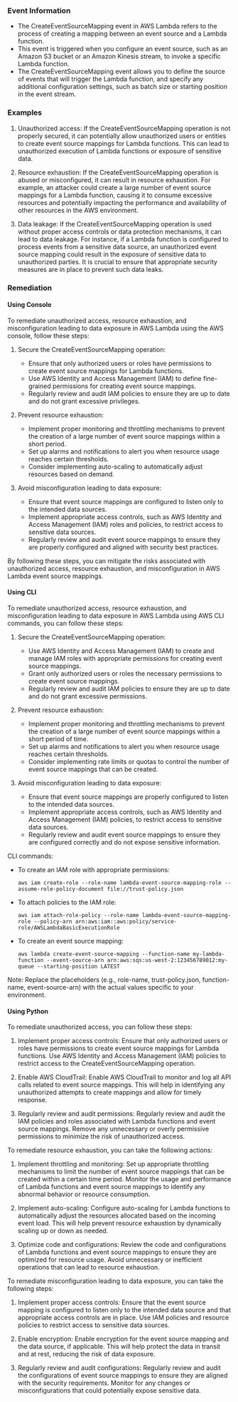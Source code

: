 
### Event Information

- The CreateEventSourceMapping event in AWS Lambda refers to the process of creating a mapping between an event source and a Lambda function.
- This event is triggered when you configure an event source, such as an Amazon S3 bucket or an Amazon Kinesis stream, to invoke a specific Lambda function.
- The CreateEventSourceMapping event allows you to define the source of events that will trigger the Lambda function, and specify any additional configuration settings, such as batch size or starting position in the event stream.


### Examples

1. Unauthorized access: If the CreateEventSourceMapping operation is not properly secured, it can potentially allow unauthorized users or entities to create event source mappings for Lambda functions. This can lead to unauthorized execution of Lambda functions or exposure of sensitive data.

2. Resource exhaustion: If the CreateEventSourceMapping operation is abused or misconfigured, it can result in resource exhaustion. For example, an attacker could create a large number of event source mappings for a Lambda function, causing it to consume excessive resources and potentially impacting the performance and availability of other resources in the AWS environment.

3. Data leakage: If the CreateEventSourceMapping operation is used without proper access controls or data protection mechanisms, it can lead to data leakage. For instance, if a Lambda function is configured to process events from a sensitive data source, an unauthorized event source mapping could result in the exposure of sensitive data to unauthorized parties. It is crucial to ensure that appropriate security measures are in place to prevent such data leaks.

### Remediation

#### Using Console

To remediate unauthorized access, resource exhaustion, and misconfiguration leading to data exposure in AWS Lambda using the AWS console, follow these steps:

1. Secure the CreateEventSourceMapping operation:
   - Ensure that only authorized users or roles have permissions to create event source mappings for Lambda functions.
   - Use AWS Identity and Access Management (IAM) to define fine-grained permissions for creating event source mappings.
   - Regularly review and audit IAM policies to ensure they are up to date and do not grant excessive privileges.

2. Prevent resource exhaustion:
   - Implement proper monitoring and throttling mechanisms to prevent the creation of a large number of event source mappings within a short period.
   - Set up alarms and notifications to alert you when resource usage reaches certain thresholds.
   - Consider implementing auto-scaling to automatically adjust resources based on demand.

3. Avoid misconfiguration leading to data exposure:
   - Ensure that event source mappings are configured to listen only to the intended data sources.
   - Implement appropriate access controls, such as AWS Identity and Access Management (IAM) roles and policies, to restrict access to sensitive data sources.
   - Regularly review and audit event source mappings to ensure they are properly configured and aligned with security best practices.

By following these steps, you can mitigate the risks associated with unauthorized access, resource exhaustion, and misconfiguration in AWS Lambda event source mappings.

#### Using CLI

To remediate unauthorized access, resource exhaustion, and misconfiguration leading to data exposure in AWS Lambda using AWS CLI commands, you can follow these steps:

1. Secure the CreateEventSourceMapping operation:
   - Use AWS Identity and Access Management (IAM) to create and manage IAM roles with appropriate permissions for creating event source mappings.
   - Grant only authorized users or roles the necessary permissions to create event source mappings.
   - Regularly review and audit IAM policies to ensure they are up to date and do not grant excessive permissions.

2. Prevent resource exhaustion:
   - Implement proper monitoring and throttling mechanisms to prevent the creation of a large number of event source mappings within a short period of time.
   - Set up alarms and notifications to alert you when resource usage reaches certain thresholds.
   - Consider implementing rate limits or quotas to control the number of event source mappings that can be created.

3. Avoid misconfiguration leading to data exposure:
   - Ensure that event source mappings are properly configured to listen to the intended data sources.
   - Implement appropriate access controls, such as AWS Identity and Access Management (IAM) policies, to restrict access to sensitive data sources.
   - Regularly review and audit event source mappings to ensure they are configured correctly and do not expose sensitive information.

CLI commands:
- To create an IAM role with appropriate permissions:
  ```
  aws iam create-role --role-name lambda-event-source-mapping-role --assume-role-policy-document file://trust-policy.json
  ```

- To attach policies to the IAM role:
  ```
  aws iam attach-role-policy --role-name lambda-event-source-mapping-role --policy-arn arn:aws:iam::aws:policy/service-role/AWSLambdaBasicExecutionRole
  ```

- To create an event source mapping:
  ```
  aws lambda create-event-source-mapping --function-name my-lambda-function --event-source-arn arn:aws:sqs:us-west-2:123456789012:my-queue --starting-position LATEST
  ```

Note: Replace the placeholders (e.g., role-name, trust-policy.json, function-name, event-source-arn) with the actual values specific to your environment.

#### Using Python

To remediate unauthorized access, you can follow these steps:

1. Implement proper access controls: Ensure that only authorized users or roles have permissions to create event source mappings for Lambda functions. Use AWS Identity and Access Management (IAM) policies to restrict access to the CreateEventSourceMapping operation.

2. Enable AWS CloudTrail: Enable AWS CloudTrail to monitor and log all API calls related to event source mappings. This will help in identifying any unauthorized attempts to create mappings and allow for timely response.

3. Regularly review and audit permissions: Regularly review and audit the IAM policies and roles associated with Lambda functions and event source mappings. Remove any unnecessary or overly permissive permissions to minimize the risk of unauthorized access.

To remediate resource exhaustion, you can take the following actions:

1. Implement throttling and monitoring: Set up appropriate throttling mechanisms to limit the number of event source mappings that can be created within a certain time period. Monitor the usage and performance of Lambda functions and event source mappings to identify any abnormal behavior or resource consumption.

2. Implement auto-scaling: Configure auto-scaling for Lambda functions to automatically adjust the resources allocated based on the incoming event load. This will help prevent resource exhaustion by dynamically scaling up or down as needed.

3. Optimize code and configurations: Review the code and configurations of Lambda functions and event source mappings to ensure they are optimized for resource usage. Avoid unnecessary or inefficient operations that can lead to resource exhaustion.

To remediate misconfiguration leading to data exposure, you can take the following steps:

1. Implement proper access controls: Ensure that the event source mapping is configured to listen only to the intended data source and that appropriate access controls are in place. Use IAM policies and resource policies to restrict access to sensitive data sources.

2. Enable encryption: Enable encryption for the event source mapping and the data source, if applicable. This will help protect the data in transit and at rest, reducing the risk of data exposure.

3. Regularly review and audit configurations: Regularly review and audit the configurations of event source mappings to ensure they are aligned with the security requirements. Monitor for any changes or misconfigurations that could potentially expose sensitive data.

